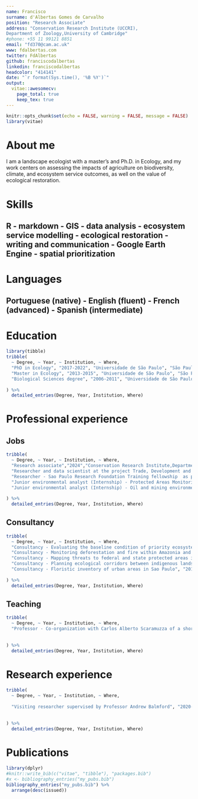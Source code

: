 ---
name: Francisco
surname: d'Albertas Gomes de Carvalho
position: "Research Associate"
address: "Conservation Research Institute (UCCRI),
Department of Zoology,University of Cambridge"
#phone: +55 11 99121 8851
email: "fd370@cam.ac.uk"
www: fdalbertas.com
twitter: FdAlbertas
github: franciscodalbertas
linkedin: franciscodalbertas
headcolor: "414141"
date: "`r format(Sys.time(), '%B %Y')`"
output: 
  vitae::awesomecv:
    page_total: true
    keep_tex: true
---

```{r setup, include=FALSE}
knitr::opts_chunk$set(echo = FALSE, warning = FALSE, message = FALSE)
library(vitae)
```

# About me

I am a landscape ecologist with a master's and Ph.D. in Ecology, and my work centers on assessing the impacts of agriculture on biodiversity, climate, and ecosystem service outcomes, as well on the value of ecological restoration.

# Skills

## R - markdown - GIS  - data analysis - ecosystem service modelling - ecological restoration - writing and communication - Google Earth Engine  - spatial prioritization

# Languages

## Portuguese (native) - English (fluent) - French (advanced) - Spanish (intermediate)


# Education

```{r}
library(tibble)
tribble(
  ~ Degree, ~ Year, ~ Institution, ~ Where,
  "PhD in Ecology", "2017-2022", "Universidade de São Paulo", "São Paulo, Brasil",
  "Master in Ecology", "2013-2015", "Universidade de São Paulo", "São Paulo, Brasil",
  "Biological Sciences degree", "2006-2011", "Universidade de São Paulo", "São Paulo, Brasil",
  
) %>% 
  detailed_entries(Degree, Year, Institution, Where)
```

# Professional experience
## Jobs
```{r}
tribble(
  ~ Degree, ~ Year, ~ Institution, ~ Where,
  "Research associate","2024","Conservation Research Institute,Department of Zoology,University of Cambridge","Cambridge, UK",
  "Researcher and data scientist at the project Trade, Development and the Environment HUB","2022-2024","International Institute for Sustainability-IIS","Rio de Janeiro, Brazil",
  "Researcher - Sao Paulo Research Foundation Training fellowship  as part of the Biodiversity and Ecosystem Service Scenarios Network (ScenNet)", "2015-2017", "Laboratório de Ecologia da Paisagem e Conservação-LEPaC(Departmento de Ecologia, Universidade de São Paulo) ", "São Paulo, Brasil",
  "Junior environmental analyst (Internship) - Protected Areas Monitoring Programe", "2012-2013", "Instituto Socioambiental - ISA", "São Paulo, Brasil",
  "Junior environmental analyst (Internship) - Oil and mining environmental impact evaluation ", "2011-2012", "Mineral Engenharia e Ambiente", "São Paulo, Brasil",
  
) %>% 
  detailed_entries(Degree, Year, Institution, Where)
```

## Consultancy

```{r}
tribble(
  ~ Degree, ~ Year, ~ Institution, ~ Where,
  "Consultancy - Evaluating the baseline condition of priority ecosystem services at watersheds potentially threatened by mining operation in Minas Gerais ||State","2021","Aquaflora providing services to Vale S.A.","São Paulo, Brazil", 
  "Consultancy - Monitoring deforestation and fire within Amazonia and Cerrado protected areas", "2020-2021", "World Wildlife Fund - WWF Brazil ", "São Paulo, Brasil",
  "Consultancy - Mapping threats to federal and state protected areas in Brazil", "2017-2018", "Instituto Socioambiental - ISA ", "São Paulo, Brasil",
  "Consultancy - Planning ecological corridors between indigenous lands", "2016", "Klabin s/a Papel e Celulose ", "Paraná, Brasil",
  "Consultancy - Floristic inventory of urban areas in Sao Paulo", "2016", "Bloomberg Philanthropies e Global Road Safety ", "São Paulo, Brasil"
  
) %>% 
  detailed_entries(Degree, Year, Institution, Where)
```

## Teaching

```{r}
tribble(
  ~ Degree, ~ Year, ~ Institution, ~ Where,
  "Professor - Co-organization with Carlos Alberto Scaramuzza of a short term course entitled Landscape use, for master in management students","2022", "Fundação Getulio Vargas", "Rio de Janeiro, Brazil" 
  
  
) %>% 
  detailed_entries(Degree, Year, Institution, Where)
```

# Research experience

```{r}
tribble(
  ~ Degree, ~ Year, ~ Institution, ~ Where,
  
  "Visiting researcher supervised by Professor Andrew Balmford", "2020-2021", "Conservation Science Group, University of Cambridge ", "Cambridge, United Kingdom"
  
  
) %>% 
  detailed_entries(Degree, Year, Institution, Where)
```


# Publications

```{r}
library(dplyr)
#knitr::write_bib(c("vitae", "tibble"), "packages.bib")
#x <- bibliography_entries("my_pubs.bib")
bibliography_entries("my_pubs.bib") %>%
  arrange(desc(issued))
```

